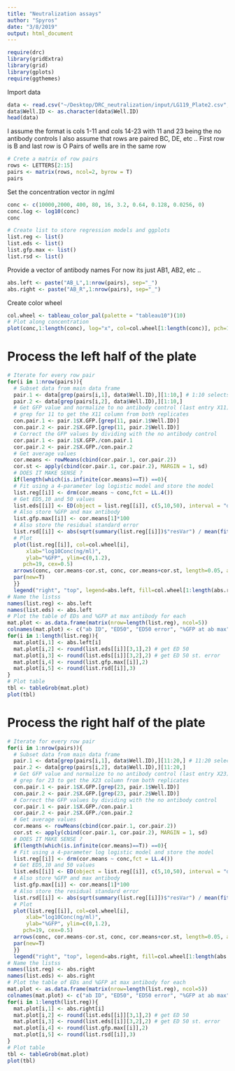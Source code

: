 ```yaml
---
title: "Neutralization assays"
author: "Spyros"
date: "3/8/2019"
output: html_document
---
```


```r
require(drc)
library(gridExtra)
library(grid)
library(gplots)
require(ggthemes)
```

Import data 
```r
data <- read.csv("~/Desktop/DRC_neutralization/input/LG119_Plate2.csv", sep=",", skip = 1)
data$Well.ID <- as.character(data$Well.ID)
head(data)
```

I assume the format is cols 1-11 and cols 14-23 with 11 and 23 being the no antibody controls 
I also assume that rows are paired BC, DE, etc .. 
First row is B and last row is O
Pairs of wells are in the same row 
```r
# Crete a matrix of row pairs
rows <- LETTERS[2:15]
pairs <- matrix(rows, ncol=2, byrow = T)
pairs
```

Set the concentration vector in ng/ml
```r
conc <- c(10000,2000, 400, 80, 16, 3.2, 0.64, 0.128, 0.0256, 0)
conc.log <- log10(conc)
conc
```

```r
# Create list to store regression models and ggplots 
list.reg <- list()
list.eds <- list()
list.gfp.max <- list()
list.rsd <- list()
```

Provide a vector of antibody names 
For now its just AB1, AB2, etc ..
```r
abs.left <- paste("AB_L",1:nrow(pairs), sep="_")
abs.right <- paste("AB_R",1:nrow(pairs), sep="_")
```

Create color wheel
```r
col.wheel <- tableau_color_pal(palette = "tableau10")(10)
# Plot along concentration 
plot(conc,1:length(conc), log="x", col=col.wheel[1:length(conc)], pch=19)
```


# Process the left half of the plate
```r
# Iterate for every row pair 
for(i in 1:nrow(pairs)){
  # Subset data from main data frame 
  pair.1 <- data[grep(pairs[i,1], data$Well.ID),][1:10,] # 1:10 selects X02-X11
  pair.2 <- data[grep(pairs[i,2], data$Well.ID),][1:10,]
  # Get GFP value and normalize to no antibody control (last entry X11)
  # grep for 11 to get the X11 column from both replicates
  con.pair.1 <- pair.1$X.GFP.[grep(11, pair.1$Well.ID)] 
  con.pair.2 <- pair.2$X.GFP.[grep(11, pair.2$Well.ID)]
  # Correct the GFP values by dividing with the no antibody control 
  cor.pair.1 <- pair.1$X.GFP./con.pair.1
  cor.pair.2 <- pair.2$X.GFP./con.pair.2
  # Get average values 
  cor.means <- rowMeans(cbind(cor.pair.1, cor.pair.2))
  cor.st <- apply(cbind(cor.pair.1, cor.pair.2), MARGIN = 1, sd)
  # DOES IT MAKE SENSE ? 
  if(length(which(is.infinite(cor.means)==T)) ==0){
  # Fit using a 4-parameter log logistic model and store the model
  list.reg[[i]] <- drm(cor.means ~ conc,fct = LL.4())
  # Get ED5,10 and 50 values 
  list.eds[[i]] <- ED(object = list.reg[[i]], c(5,10,50), interval = "delta", display=F)
  # Also store %GFP and max antibody 
  list.gfp.max[[i]] <- cor.means[1]*100
  # Also store the residual standard error 
  list.rsd[[i]] <- abs(sqrt(summary(list.reg[[i]])$"resVar") / mean(fitted(list.reg[[i]])))
  # Plot
  plot(list.reg[[i]], col=col.wheel[i], 
      xlab="log10Conc(ng/ml)",
      ylab="%GFP", ylim=c(0,1.2), 
     pch=19, cex=0.5)
  arrows(conc, cor.means-cor.st, conc, cor.means+cor.st, length=0.05, angle=90, code=3, lty=3, col=col.wheel[i])
  par(new=T)
  }}
  legend("right", "top", legend=abs.left, fill=col.wheel[1:length(abs.right)]) 
# Name the listss 
names(list.reg) <- abs.left
names(list.eds) <- abs.left
# Plot the table of EDs and %GFP at max antibody for each 
mat.plot <- as.data.frame(matrix(nrow=length(list.reg), ncol=5))
colnames(mat.plot) <- c("ab ID", "ED50", "ED50 error", "%GFP at ab max", "RSD")
for(i in 1:length(list.reg)){
  mat.plot[i,1] <- abs.left[i]
  mat.plot[i,2] <- round(list.eds[[i]][3,1],2) # get ED 50 
  mat.plot[i,3] <- round(list.eds[[i]][3,2],2) # get ED 50 st. error 
  mat.plot[i,4] <- round(list.gfp.max[[i]],2)
  mat.plot[i,5] <- round(list.rsd[[i]],3)
}
# Plot table 
tbl <- tableGrob(mat.plot)
plot(tbl)
```


# Process the right half of the plate
```r
# Iterate for every row pair 
for(i in 1:nrow(pairs)){
  # Subset data from main data frame 
  pair.1 <- data[grep(pairs[i,1], data$Well.ID),][11:20,] # 11:20 selects X14-X23
  pair.2 <- data[grep(pairs[i,2], data$Well.ID),][11:20,]
  # Get GFP value and normalize to no antibody control (last entry X23)
  # grep for 23 to get the X23 column from both replicates
  con.pair.1 <- pair.1$X.GFP.[grep(23, pair.1$Well.ID)] 
  con.pair.2 <- pair.2$X.GFP.[grep(23, pair.2$Well.ID)]
  # Correct the GFP values by dividing with the no antibody control 
  cor.pair.1 <- pair.1$X.GFP./con.pair.1
  cor.pair.2 <- pair.2$X.GFP./con.pair.2
  # Get average values 
  cor.means <- rowMeans(cbind(cor.pair.1, cor.pair.2))
  cor.st <- apply(cbind(cor.pair.1, cor.pair.2), MARGIN = 1, sd)
  # DOES IT MAKE SENSE ? 
  if(length(which(is.infinite(cor.means)==T)) ==0){
  # Fit using a 4-parameter log logistic model and store the model
  list.reg[[i]] <- drm(cor.means ~ conc,fct = LL.4())
  # Get ED5,10 and 50 values 
  list.eds[[i]] <- ED(object = list.reg[[i]], c(5,10,50), interval = "delta", display=F)
  # Also store %GFP and max antibody 
  list.gfp.max[[i]] <- cor.means[1]*100
  # Also store the residual standard error 
  list.rsd[[i]] <- abs(sqrt(summary(list.reg[[i]])$"resVar") / mean(fitted(list.reg[[i]])))
  # Plot
  plot(list.reg[[i]], col=col.wheel[i], 
      xlab="log10Conc(ng/ml)",
      ylab="%GFP", ylim=c(0,1.2), 
     pch=19, cex=0.5)
  arrows(conc, cor.means-cor.st, conc, cor.means+cor.st, length=0.05, angle=90, code=3, lty=3, col=col.wheel[i])
  par(new=T)
  }}
  legend("right", "top", legend=abs.right, fill=col.wheel[1:length(abs.right)]) 
# Name the listss 
names(list.reg) <- abs.right
names(list.eds) <- abs.right
# Plot the table of EDs and %GFP at max antibody for each 
mat.plot <- as.data.frame(matrix(nrow=length(list.reg), ncol=5))
colnames(mat.plot) <- c("ab ID", "ED50", "ED50 error", "%GFP at ab max", "RSD")
for(i in 1:length(list.reg)){
  mat.plot[i,1] <- abs.right[i]
  mat.plot[i,2] <- round(list.eds[[i]][3,1],2) # get ED 50 
  mat.plot[i,3] <- round(list.eds[[i]][3,2],2) # get ED 50 st. error 
  mat.plot[i,4] <- round(list.gfp.max[[i]],2)
  mat.plot[i,5] <- round(list.rsd[[i]],3)
}
# Plot table 
tbl <- tableGrob(mat.plot)
plot(tbl)
```



  
  
  
  
